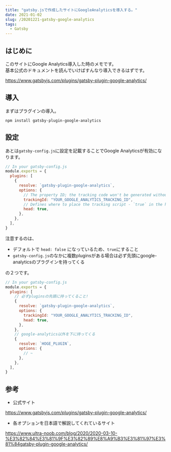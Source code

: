 ```yaml
---
title: "gatsby.jsで作成したサイトにGoogleAnalyticsを導入する。"
date: 2021-01-02
slug: /20201221-gatsby-google-analytics
tags:
  - Gatsby
---
```



## はじめに

このサイトにGoogle Analytics導入した時のメモです。  
基本公式のドキュメントを読んでいけばすんなり導入できるはずです。

https://www.gatsbyjs.com/plugins/gatsby-plugin-google-analytics/



## 導入

まずはプラグインの導入。


```shell
npm install gatsby-plugin-google-analytics
```

## 設定

あとは`gatsby-config.js`に設定を記載することでGoogle Analyticsが有効になります。


```js
// In your gatsby-config.js
module.exports = {
  plugins: [
    {
      resolve: `gatsby-plugin-google-analytics`,
      options: {
        // The property ID; the tracking code won't be generated without it
        trackingId: "YOUR_GOOGLE_ANALYTICS_TRACKING_ID",
        // Defines where to place the tracking script - `true` in the head and `false` in the body
        head: true,
      },
    },
  ],
}
```


注意するのは、
- デフォルトで `head: false` になっているため、`true`にすること
- `gatsby-config.js`のなかに複数pluginsがある場合は必ず先頭にgoogle-analyticsのプラグインを持ってくる

の２つです。



```js
// In your gatsby-config.js
module.exports = {
  plugins: [
    // 必ずpluginsの先頭に持ってくること!
    {
      resolve: `gatsby-plugin-google-analytics`,
      options: {
        trackingId: "YOUR_GOOGLE_ANALYTICS_TRACKING_ID",
        head: true,
      },
    },
    // google-analytics以外を下に持ってくる
    {
      resolve: `HOGE_PLUGIN`,
      options: {
        // ~
      },
    },
  ],
}
```




## 参考

- 公式サイト

https://www.gatsbyjs.com/plugins/gatsby-plugin-google-analytics/

- 各オプションを日本語で解説してくれているサイト

https://www.ultra-noob.com/blog/2020/2020-03-10-%E3%82%84%E3%81%9F%E3%82%89%E8%A9%B3%E3%81%97%E3%81%84gatsby-plugin-google-analytics/
